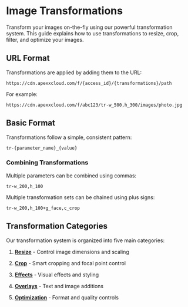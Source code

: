 # Image Transformations

Transform your images on-the-fly using our powerful transformation system. This guide explains how to use transformations to resize, crop, filter, and optimize your images.

## URL Format

Transformations are applied by adding them to the URL:

```
https://cdn.apexxcloud.com/f/{access_id}/{transformations}/path
```

For example:

```
https://cdn.apexxcloud.com/f/abc123/tr-w_500,h_300/images/photo.jpg
```

## Basic Format

Transformations follow a simple, consistent pattern:

```
tr-{parameter_name}_{value}
```

### Combining Transformations

Multiple parameters can be combined using commas:

```
tr-w_200,h_100
```

Multiple transformation sets can be chained using plus signs:

```
tr-w_200,h_100+g_face,c_crop
```

## Transformation Categories

Our transformation system is organized into five main categories:

1. **[Resize](/transformations/image/resize)** - Control image dimensions and scaling

2. **[Crop](/transformations/image/crop)** - Smart cropping and focal point control

3. **[Effects](/transformations/image/effects)** - Visual effects and styling

4. **[Overlays](/transformations/image/overlays)** - Text and image additions

5. **[Optimization](/transformations/image/optimization)** - Format and quality controls
